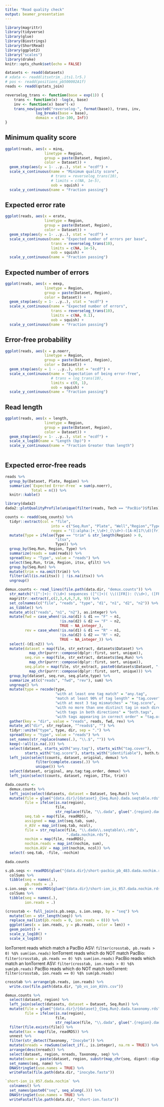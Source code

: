 ```yaml
---
title: "Read quality check"
output: beamer_presentation
---
```


```r
library(magrittr)
library(tidyverse)
library(glue)
library(Biostrings)
library(ShortRead)
library(ggplot2)
library("scales")
library(drake)
knitr::opts_chunk$set(echo = FALSE)
```

```r
datasets <- readd(datasets)
# xdata <- readd(itsxtrim_.its1.lr5.)
# pos <- readd(positions_pb500002A1f)
reads <- readd(qstats_join)
```



```r
reverselog_trans <- function(base = exp(1)) {
    trans <- function(x) -log(x, base)
    inv <- function(x) base^(-x)
    trans_new(paste0("reverselog-", format(base)), trans, inv, 
              log_breaks(base = base), 
              domain = c(1e-100, Inf))
}
```

## Minimum quality score
```r
ggplot(reads, aes(x = minq,
                  linetype = Region,
                  group = paste(Dataset, Region),
                  color = Dataset)) +
  geom_step(aes(y = 1- ..y..), stat = "ecdf") +
  scale_x_continuous(name = "Minimum quality score",
                     # trans = reverselog_trans(10),
                     # limits = c(NA, 1e-5),
                     oob = squish) +
  scale_y_continuous(name = "Fraction passing")
```

## Expected error rate
```r

ggplot(reads, aes(x = erate,
                  linetype = Region,
                  group = paste(Dataset, Region),
                  color = Dataset)) +
  geom_step(aes(y = 1- ..y..), stat = "ecdf") +
  scale_x_continuous(name = "Expected number of errors per base",
                     trans = reverselog_trans(10),
                     limits = c(NA, 1e-5),
                     oob = squish) +
  scale_y_continuous(name = "Fraction passing")
```

## Expected number of errors
```r
ggplot(reads, aes(x = eexp,
                  linetype = Region,
                  group = paste(Dataset, Region),
                  color = Dataset)) +
  geom_step(aes(y = 1- ..y..), stat = "ecdf") +
  scale_x_continuous(name = "Expected number of errors",
                     trans = reverselog_trans(10),
                     limits = c(NA, 0.1),
                     oob = squish) +
  scale_y_continuous(name = "Fraction passing")
```

## Error-free probability

```r
ggplot(reads, aes(x = p.noerr,
                  linetype = Region,
                  group = paste(Dataset, Region),
                  color = Dataset)) +
  geom_step(aes(y = 1 - ..y..), stat = "ecdf") +
  scale_x_continuous(name = "Expectation of being error-free",
                     # trans = log_trans(10),
                     limits = c(0, 1),
                     oob = squish) +
  scale_y_continuous(name = "Fraction passing")
```

## Read length

```r
ggplot(reads, aes(x = length,
                  linetype = Region,
                  group = paste(Dataset, Region),
                  color = Dataset)) +
  geom_step(aes(y = 1- ..y..), stat = "ecdf") +
  scale_x_log10(name = "Length (bp)") +
  scale_y_continuous(name = "Fraction Greater than length")
  
```

## Expected error-free reads
```r
reads %>%
  group_by(Dataset, Plate, Region) %>%
  summarize(`Expected Error-Free` = sum(p.noerr),
            Total = n()) %>%
  knitr::kable()
```

```r
library(dada2)
dada2::plotQualityProfile(unique(filter(reads, Tech == "PacBio")$files))
```


```r
counts <- readd(seq_counts) %>% 
  tidyr::extract(col = "file",
                     into = c("Seq.Run", "Plate", "Well","Region","Type"),
                     regex = "([:alpha:]+_\\d+)_(\\d+)-([A-H]1?\\d)[fr]?-?([:alnum:]*)\\.([:alnum:]+).+") %>%
  mutate(Type = ifelse(Type == "trim" & str_length(Region) > 0,
                       "itsx",
                       Type)) %>%
  group_by(Seq.Run, Region, Type) %>%
  summarize(reads = sum(reads)) %>%
  spread(key = "Type", value = "reads") %>%
  select(Seq.Run, trim, Region, itsx, qfilt) %>%
  group_by(Seq.Run) %>%
  mutate(trim = na.omit(trim)) %>%
  filter(all(is.na(itsx)) | !is.na(itsx)) %>%
  ungroup()

demux.counts <- read_lines(file.path(data.dir, "demux.counts")) %>%
  str_match("([^:]+): (\\d+) sequences ([^(]+)( \\(([FR]): (\\d+), ([FR]): (\\d+)\\))?\\.") %>%
  magrittr::extract(,c(2,3,4,6,7,8, 9)) %>%
  set_colnames(c("file", "reads", "type", "d1", "n1", "d2", "n2")) %>%
  as_tibble() %>%
  mutate_at(c("reads", "n1", "n2"), as.integer) %>%
  mutate(fwd = case_when(!is.na(d1) & d1 == "F" ~ n1,
                         !is.na(d2) & d2 == "F" ~ n2,
                         TRUE ~ NA_integer_),
         rev = case_when(!is.na(d1) & d1 == "R" ~ n1,
                         !is.na(d2) & d2 == "R" ~ n2,
                         TRUE ~ NA_integer_)) %>%
  select(-(d1:n2)) %>%
  mutate(dataset = map(file, str_extract, datasets$Dataset) %>%
           map_chr(purrr::compose(dplyr::first, sort, unique)),
         seq.run = map(file, str_extract, datasets$Seq.Run) %>%
           map_chr(purrr::compose(dplyr::first, sort, unique)),
         seq.plate = map(file, str_extract, paste0(datasets$Dataset, "-[0-9]{3}")) %>%
           map_chr(purrr::compose(dplyr::first, sort, unique))) %>%
  group_by(dataset, seq.run, seq.plate,type) %>%
  summarize_at(c("reads", "fwd", "rev"), sum) %>%
  ungroup() %>%
  mutate(type = recode(type,
                       "with at least one tag match" = "any.tag",
                       "match at least 90% of tag length" = "tag.cover",
                       "with at most 3 tag mismatches" = "tag.score",
                       "with no more than one distinct tag in each direction" = "identifiable",
                       "with tags in both directions" = "both.tags",
                       "with tags appearing in correct order" = "tag.order")) %>%
  gather(key = "dir", value = "reads", reads, fwd, rev) %>%
  mutate_at("dir", str_replace, "^reads$", "") %>%
  tidyr::unite("type", type, dir, sep = ".") %>%
  spread(key = "type", value = "reads") %>%
  set_names(str_replace(names(.), "\\.$", "")) %>%
  keep(~!all(is.na(.))) %>%
  select(dataset, starts_with("any.tag"), starts_with("tag.cover"),
         starts_with("tag.score"), starts_with("identifiable"), both.tags, tag.order) %>%
  left_join(select(counts, dataset, original, demux) %>%
              filter(complete.cases(.)) %>%
              unique()) %>%
  select(dataset, original, any.tag:tag.order, demux) %>%
  left_join(select(counts, dataset, region, ITSx, trim))

dada.counts <-
  demux.counts %>%
  left_join(select(datasets, dataset = Dataset, Seq.Run)) %>%
  mutate(file = glue("{data.dir}/{dataset}_{Seq.Run}.dada.seqtable.rds"),
         file = ifelse(is.na(region),
                       file,
                       str_replace(file, "\\.dada", glue(".{region}.dada"))),
         seq.tab = map(file, readRDS),
         assigned = map_int(seq.tab, sum),
         n_ASV = map_int(seq.tab, ncol),
         file = str_replace(file, "\\.dada\\.seqtable\\.rds",
                            ".dada.nochim.rds"),
         nochim = map(file, readRDS),
         nochim.reads = map_int(nochim, sum),
         nochim.ASV = map_int(nochim, ncol)) %>%
  select(-seq.tab, -file, -nochim)
         
dada.counts
```
```r
s.pb.seqs <- readRDS(glue("{data.dir}/short-pacbio_pb_483.dada.nochim.rds")) %>%
  colSums %>%
  tibble(seq = names(.),
         pb.reads = .)
s.ion.seqs <- readRDS(glue("{data.dir}/short-ion_is_057.dada.nochim.rds")) %>%
  colSums %>%
  tibble(seq = names(.),
         ion.reads = .)

(crosstab <- full_join(s.pb.seqs, s.ion.seqs, by = "seq") %>%
  mutate(len = str_length(seq)) %>%
  replace_na(list(pb.reads = 0, ion.reads = 0))) %>%
  ggplot(aes(x = ion.reads, y = pb.reads, color = len)) +
  geom_point() +
  scale_y_log10() +
  scale_x_log10()
```

IonTorrent reads which match a PacBio ASV: ` filter(crosstab, pb.reads > 0) %$% sum(ion.reads)`
IonTorrent reads which do NOT match PacBio: ` filter(crosstab, pb.reads == 0) %$% sum(ion.reads)`
PacBio reads which match an IonTorrent ASV: ` filter(crosstab, ion.reads > 0) %$% sum(pb.reads)`
PacBio reads which do NOT match IonTorrent: ` filter(crosstab, ion.reads == 0) %$% sum(pb.reads)`

```r
crosstab %>% arrange(pb.reads, ion.reads) %>%
  write.csv(file.path(data.dir, "pb_vs_ion_ASVs.csv"))
```

```r
demux.counts %>%
  select(dataset, region) %>%
  left_join(select(datasets, dataset = Dataset, Seq.Run)) %>%
  mutate(file = glue("{data.dir}/{dataset}_{Seq.Run}.dada.taxonomy.rds"),
         file = ifelse(is.na(region),
                       file,
                       str_replace(file, "\\.dada", glue(".{region}.dada")))) %>%
  filter(file.exists(file)) %>%
  mutate(tax = map(file, readRDS)) %>%
  unnest %>%
  filter(str_detect(Taxonomy, "Inocybe")) %>%
  mutate(nreads = rowSums(select_if(., is.integer), na.rm = TRUE)) %>%
  arrange(desc(nreads)) %>%
  select(dataset, region, nreads, Taxonomy, seq) %>%
  mutate(name = paste(dataset, region, substr(map_chr(seq, digest::digest, algo = "sha1"), 1, 8), sep = "_")) %$%
  set_names(seq, name) %>%
  DNAStringSet(use.names = TRUE) %>%
  writeFasta(file.path(data.dir, "inocybe.fasta"))

`short-ion_is_057.dada.nochim` %>%
  colnames() %>%
  set_names(paste0("seq", seq_along(.))) %>%
  DNAStringSet(use.names = TRUE) %>%
  writeFasta(file.path(data.dir, "short-ion.fasta"))
```


